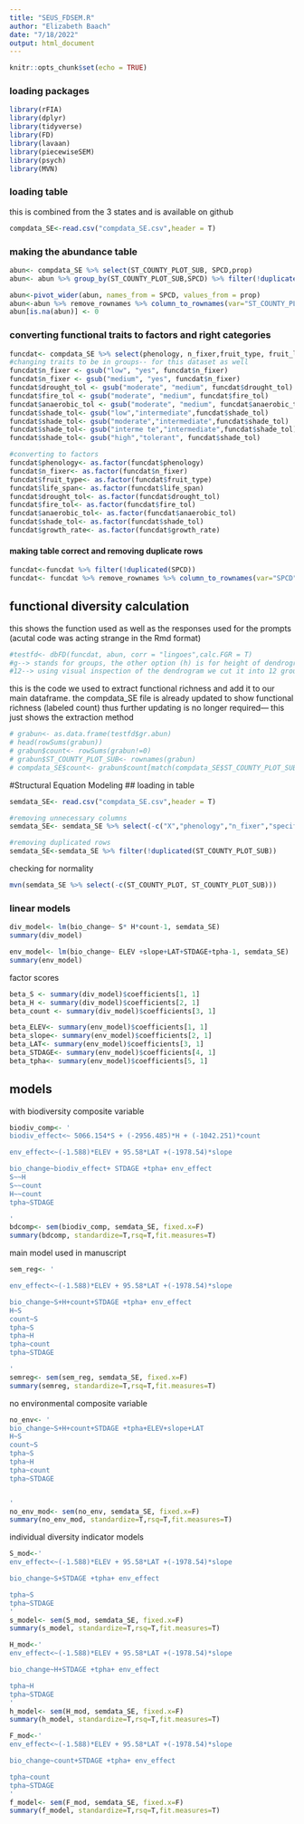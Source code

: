 ---
title: "SEUS_FDSEM.R"
author: "Elizabeth Baach"
date: "7/18/2022"
output: html_document
---

```{r setup, include=FALSE}
knitr::opts_chunk$set(echo = TRUE)
```

### loading packages
```{r message=FALSE, warning=FALSE, paged.print=FALSE}
library(rFIA)
library(dplyr)
library(tidyverse)
library(FD)
library(lavaan)
library(piecewiseSEM)
library(psych)
library(MVN)
```

### loading table 
this is combined from the 3 states and is available on github
```{r}
compdata_SE<-read.csv("compdata_SE.csv",header = T)
```

### making the abundance table
```{r}
abun<- compdata_SE %>% select(ST_COUNTY_PLOT_SUB, SPCD,prop)
abun<- abun %>% group_by(ST_COUNTY_PLOT_SUB,SPCD) %>% filter(!duplicated(prop))

abun<-pivot_wider(abun, names_from = SPCD, values_from = prop) 
abun<-abun %>% remove_rownames %>% column_to_rownames(var="ST_COUNTY_PLOT_SUB")
abun[is.na(abun)] <- 0
```

### converting functional traits to factors and right categories
```{r}
funcdat<- compdata_SE %>% select(phenology, n_fixer,fruit_type, fruit_length, growth_rate, life_span, drought_tol, fire_tol, anaerobic_tol, shade_tol, specific_gravity, maxheight,SPCD) 
#changing traits to be in groups-- for this dataset as well
funcdat$n_fixer <- gsub("low", "yes", funcdat$n_fixer)
funcdat$n_fixer <- gsub("medium", "yes", funcdat$n_fixer)
funcdat$drought_tol <- gsub("moderate", "medium", funcdat$drought_tol)
funcdat$fire_tol <- gsub("moderate", "medium", funcdat$fire_tol)
funcdat$anaerobic_tol <- gsub("moderate", "medium", funcdat$anaerobic_tol)
funcdat$shade_tol<- gsub("low","intermediate",funcdat$shade_tol)
funcdat$shade_tol<- gsub("moderate","intermediate",funcdat$shade_tol)
funcdat$shade_tol<- gsub("interme te","intermediate",funcdat$shade_tol)
funcdat$shade_tol<- gsub("high","tolerant", funcdat$shade_tol)

#converting to factors
funcdat$phenology<- as.factor(funcdat$phenology)
funcdat$n_fixer<- as.factor(funcdat$n_fixer)
funcdat$fruit_type<- as.factor(funcdat$fruit_type)
funcdat$life_span<- as.factor(funcdat$life_span)
funcdat$drought_tol<- as.factor(funcdat$drought_tol)
funcdat$fire_tol<- as.factor(funcdat$fire_tol)
funcdat$anaerobic_tol<- as.factor(funcdat$anaerobic_tol)
funcdat$shade_tol<- as.factor(funcdat$shade_tol)
funcdat$growth_rate<- as.factor(funcdat$growth_rate)
```

#### making table correct and removing duplicate rows
```{r}
funcdat<-funcdat %>% filter(!duplicated(SPCD))
funcdat<- funcdat %>% remove_rownames %>% column_to_rownames(var="SPCD")
```

## functional diversity calculation
this shows the function used as well as the responses used for the prompts (acutal code was acting strange in the Rmd format)
```{r}
#testfd<- dbFD(funcdat, abun, corr = "lingoes",calc.FGR = T)
#g--> stands for groups, the other option (h) is for height of dendrogram
#12--> using visual inspection of the dendrogram we cut it into 12 groups
```
this is the code we used to extract functional richness and add it to our main dataframe. the compdata_SE file is already updated to show functional richness (labeled count) thus further updating is no longer required--- this just shows the extraction method
```{r}
# grabun<- as.data.frame(testfd$gr.abun)
# head(rowSums(grabun))
# grabun$count<- rowSums(grabun!=0)
# grabun$ST_COUNTY_PLOT_SUB<- rownames(grabun)
# compdata_SE$count<- grabun$count[match(compdata_SE$ST_COUNTY_PLOT_SUB,grabun$ST_COUNTY_PLOT_SUB)]
```

#Structural Equation Modeling
## loading in table 
```{r}
semdata_SE<- read.csv("compdata_SE.csv",header = T)

#removing unnecessary columns
semdata_SE<- semdata_SE %>% select(-c("X","phenology","n_fixer","specific_gravity","maxheight","fruit_type","fruit_length","growth_rate","life_span","shade_tol","drought_tol","fire_tol","anaerobic_tol","prop"))

#removing duplicated rows
semdata_SE<-semdata_SE %>% filter(!duplicated(ST_COUNTY_PLOT_SUB))
```

checking for normality
```{r}
mvn(semdata_SE %>% select(-c(ST_COUNTY_PLOT, ST_COUNTY_PLOT_SUB)))
```

### linear models
```{r}
div_model<- lm(bio_change~ S* H*count-1, semdata_SE)
summary(div_model)

env_model<- lm(bio_change~ ELEV +slope+LAT+STDAGE+tpha-1, semdata_SE)
summary(env_model)
```

factor scores
```{r}
beta_S <- summary(div_model)$coefficients[1, 1]
beta_H <- summary(div_model)$coefficients[2, 1]
beta_count <- summary(div_model)$coefficients[3, 1]

beta_ELEV<- summary(env_model)$coefficients[1, 1]
beta_slope<- summary(env_model)$coefficients[2, 1]
beta_LAT<- summary(env_model)$coefficients[3, 1]
beta_STDAGE<- summary(env_model)$coefficients[4, 1]
beta_tpha<- summary(env_model)$coefficients[5, 1]
```

## models
with biodiversity composite variable
```{r message=FALSE, warning=FALSE}
biodiv_comp<- '
biodiv_effect<~ 5066.154*S + (-2956.485)*H + (-1042.251)*count

env_effect<~(-1.588)*ELEV + 95.58*LAT +(-1978.54)*slope

bio_change~biodiv_effect+ STDAGE +tpha+ env_effect
S~~H
S~~count
H~~count
tpha~STDAGE

'
bdcomp<- sem(biodiv_comp, semdata_SE, fixed.x=F)
summary(bdcomp, standardize=T,rsq=T,fit.measures=T)
```

main model used in manuscript
```{r message=FALSE, warning=FALSE}
sem_reg<- '

env_effect<~(-1.588)*ELEV + 95.58*LAT +(-1978.54)*slope

bio_change~S+H+count+STDAGE +tpha+ env_effect
H~S
count~S
tpha~S
tpha~H
tpha~count
tpha~STDAGE

'
semreg<- sem(sem_reg, semdata_SE, fixed.x=F)
summary(semreg, standardize=T,rsq=T,fit.measures=T)

```

no environmental composite variable
```{r message=FALSE, warning=FALSE}
no_env<- '
bio_change~S+H+count+STDAGE +tpha+ELEV+slope+LAT
H~S
count~S
tpha~S
tpha~H
tpha~count
tpha~STDAGE


'
no_env_mod<- sem(no_env, semdata_SE, fixed.x=F)
summary(no_env_mod, standardize=T,rsq=T,fit.measures=T)
```

individual diversity indicator models
```{r message=FALSE, warning=FALSE}
S_mod<-'
env_effect<~(-1.588)*ELEV + 95.58*LAT +(-1978.54)*slope

bio_change~S+STDAGE +tpha+ env_effect

tpha~S
tpha~STDAGE
'
s_model<- sem(S_mod, semdata_SE, fixed.x=F)
summary(s_model, standardize=T,rsq=T,fit.measures=T)

H_mod<-'
env_effect<~(-1.588)*ELEV + 95.58*LAT +(-1978.54)*slope

bio_change~H+STDAGE +tpha+ env_effect

tpha~H
tpha~STDAGE
'
h_model<- sem(H_mod, semdata_SE, fixed.x=F)
summary(h_model, standardize=T,rsq=T,fit.measures=T)

F_mod<-'
env_effect<~(-1.588)*ELEV + 95.58*LAT +(-1978.54)*slope

bio_change~count+STDAGE +tpha+ env_effect

tpha~count
tpha~STDAGE
'
f_model<- sem(F_mod, semdata_SE, fixed.x=F)
summary(f_model, standardize=T,rsq=T,fit.measures=T)
```

